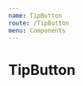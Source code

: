 ```yaml
---
name: TipButton
route: /TipButton
menu: Components
---
```



# TipButton

<Props of={TipButton} />

<Playground>
  <TipButton
    text="弹出层按钮"
    popover={(
      <div className="p15">弹出层的内容</div>
    )}
    timer={10000}
    onClick={e => {
      console.log(e)
    }}
  />
</Playground>
